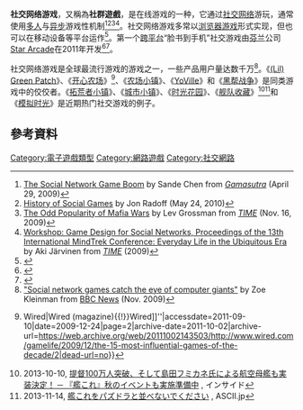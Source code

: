 {{NoteTA
| G1=Games
| G2=IT
}}
'''社交网络游戏'''，又稱為'''社群遊戲'''，是在线游戏的一种，它通过[[社交网络|社交网络]]游玩，通常使用[[多人游戏|多人]]与[[异步|异步]]游戏性机制<ref>[http://www.gamasutra.com/view/feature/4009/the_social_network_game_boom.php The Social Network Game Boom] {{Wayback|url=http://www.gamasutra.com/view/feature/4009/the_social_network_game_boom.php |date=20140623053750 }} by Sande Chen from ''[[Gamasutra|Gamasutra]]'' (April 29, 2009)</ref><ref>[http://radoff.com/blog/2010/05/24/history-social-games/ History of Social Games] {{webarchive|url=https://web.archive.org/web/20100527090108/http://radoff.com/blog/2010/05/24/history-social-games/ |date=2010-05-27 }} by Jon Radoff (May 24, 2010)</ref><ref>[http://www.time.com/time/magazine/article/0,9171,1935113,00.html The Odd Popularity of Mafia Wars] {{Wayback|url=http://www.time.com/time/magazine/article/0,9171,1935113,00.html |date=20130826153003 }} by Lev Grossman from ''[[Time_(magazine)|TIME]]'' (Nov. 16, 2009)</ref><ref>[http://www.time.com/time/magazine/article/0,9171,1935113,00.html Workshop: Game Design for Social Networks, Proceedings of the 13th International MindTrek Conference: Everyday Life in the Ubiquitous Era] {{Wayback|url=http://www.time.com/time/magazine/article/0,9171,1935113,00.html |date=20130826153003 }} by Aki Järvinen from ''[[Time_(magazine)|TIME]]'' (2009)</ref>。社交网络游戏多常以[[浏览器游戏|浏览器游戏]]形式实现，但也可以在移动设备等平台运作<ref>{{cite news|last=Kim|first=Ryan|title=The Future of Social Games is Mobile|url=http://gigaom.com/2010/10/12/the-future-of-social-games-is-mobile/|accessdate=2011-10-11|newspaper=Gigaom|date=2010-10-12|archive-date=2011-10-05|archive-url=https://web.archive.org/web/20111005150448/http://gigaom.com/2010/10/12/the-future-of-social-games-is-mobile/|dead-url=no}}</ref>。第一个[[跨平台|跨平台]]“脸书到手机”社交游戏由[[芬兰|芬兰]]公司[[Star_Arcade|Star Arcade]]在2011年开发<ref>{{cite web|title=Star Arcade launches world’s first Facebook-to-Mobile multi player game|url=http://wirelessduniya.com/2012/02/15/star-arcade-launches-worlds-first-facebook-to-mobile-multi-player-game/|publisher=WirelessDuniya|accessdate=2014-03-24|deadurl=yes|archiveurl=https://web.archive.org/web/20140709023218/http://wirelessduniya.com/2012/02/15/star-arcade-launches-worlds-first-facebook-to-mobile-multi-player-game/|archivedate=2014年7月9日|df=}}</ref><ref>{{cite web|title=First Multi-player Game On Facebook|url=http://www.consumerlab.es/first-multi-player-game-on-facebook/|publisher=Consumer Lab / McCann Worldgroup|accessdate=2014-03-24|deadurl=yes|archiveurl=https://web.archive.org/web/20140324111518/http://www.consumerlab.es/first-multi-player-game-on-facebook/|archivedate=2014-03-24}}</ref>。

社交网络游戏是全球最流行游戏的游戏之一，一些产品用户量达数千万<ref>[http://news.bbc.co.uk/2/hi/technology/8376392.stm "Social network games catch the eye of computer giants"] {{Wayback|url=http://news.bbc.co.uk/2/hi/technology/8376392.stm |date=20141027213245 }} by Zoe Kleinman from [[BBC_News|BBC News]] (Nov. 2009)</ref>。《[[(Lil)_Green_Patch|(Lil) Green Patch]]》、《[[开心农场|开心农场]]》<ref>{{cite news|last=Kohler|first=Chris|title=14. Happy Farm (2008)|url=http://www.wired.com/gamelife/2009/12/the-15-most-influential-games-of-the-decade/2/|work=The 15 Most Influential Games of the Decade|publisher=''[[Wired_(magazine){{!}}Wired|Wired (magazine){{!}}Wired]]''|accessdate=2011-09-10|date=2009-12-24|page=2|archive-date=2011-10-02|archive-url=https://web.archive.org/web/20111002143503/http://www.wired.com/gamelife/2009/12/the-15-most-influential-games-of-the-decade/2|dead-url=no}}</ref>、《[[农场小镇|农场小镇]]》、《[[YoVille|YoVille]]》和《[[黑帮战争|黑帮战争]]》是同类游戏中的佼佼者。《[[拓荒者小镇|拓荒者小镇]]》、《[[城市小镇|城市小镇]]》、《[[时光花园|时光花园]]》、《[[舰队收藏|舰队收藏]]》<ref>2013-10-10, [http://www.inside-games.jp/article/2013/10/10/71039.html 提督100万人突破、そして島田フミカネ氏による航空母艦も実装決定！ ─ 『艦これ』秋のイベントも実施準備中] {{Wayback|url=http://www.inside-games.jp/article/2013/10/10/71039.html |date=20140701113419 }}, インサイド</ref><ref>2013-11-14, [http://ascii.jp/elem/000/000/842/842194/ 艦これをパズドラと並べないでください] {{Wayback|url=http://ascii.jp/elem/000/000/842/842194/ |date=20131123202757 }}, ASCII.jp</ref>和《[[模拟时光|模拟时光]]》是近期热门社交游戏的例子{{citation needed|time=2014-07-11T13:59:47+00:00}}。

== 參考資料 ==
{{reflist|30em}}

{{DEFAULTSORT:Social-network game}}
[[Category:電子遊戲類型|Category:電子遊戲類型]]
[[Category:網路遊戲|Category:網路遊戲]]
[[Category:社交網路|Category:社交網路]]
